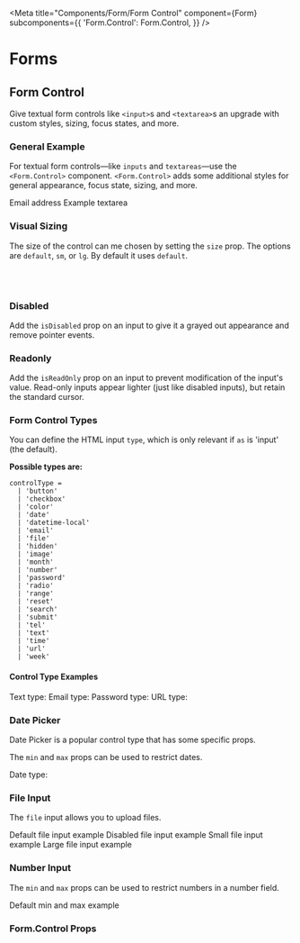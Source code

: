 

<Meta
  title="Components/Form/Form Control"
  component={Form}
  subcomponents={{
    'Form.Control': Form.Control,
  }}
/>

# Forms

## Form Control

Give textual form controls like `<input>`s and `<textarea>`s an upgrade with custom styles, sizing, focus states, and more.

### General Example

For textual form controls—like `inputs` and `textareas`—use the `<Form.Control>` component. `<Form.Control>` adds some additional styles for general appearance, focus state, sizing, and more.

<Canvas>
  <Story name="General Example">
    <Form>
      <Form.Group controlId="exampleForm.ControlInput1">
        <Form.Label>Email address</Form.Label>
        <Form.Control type="email" placeholder="name@example.com" />
      </Form.Group>
      <Form.Group controlId="exampleForm.ControlTextarea1">
        <Form.Label>Example textarea</Form.Label>
        <Form.Control as="textarea" rows={3} />
      </Form.Group>
    </Form>
  </Story>
</Canvas>

### Visual Sizing

The size of the control can me chosen by setting the `size` prop. The options are `default`, `sm`, or `lg`. By default it uses `default`.

<Canvas>
  <Story name="Visual Sizing">
    <Form>
      <Form.Control size="lg" type="text" placeholder="Large text" />
      <br />
      <Form.Control type="text" placeholder="Normal text" />
      <br />
      <Form.Control size="sm" type="text" placeholder="Small text" />
    </Form>
  </Story>
</Canvas>

### Disabled

Add the `isDisabled` prop on an input to give it a grayed out appearance and remove pointer events.

<Canvas>
  <Story name="Disabled">
    <Form>
      <Form.Control
        type="text"
        placeholder="Disabled input"
        aria-label="Disabled input example"
        isDisabled
      />
    </Form>
  </Story>
</Canvas>

### Readonly

Add the `isReadOnly` prop on an input to prevent modification of the input's value. Read-only inputs appear lighter (just like disabled inputs), but retain the standard cursor.

<Canvas>
  <Story name="Readonly">
    <Form>
      <Form.Control
        type="text"
        placeholder="Readonly input"
        aria-label="Readonly input example"
        isReadOnly
      />
    </Form>
  </Story>
</Canvas>

### Form Control Types

You can define the HTML input `type`, which is only relevant if `as` is 'input' (the default).

**Possible types are:**

```
controlType =
  | 'button'
  | 'checkbox'
  | 'color'
  | 'date'
  | 'datetime-local'
  | 'email'
  | 'file'
  | 'hidden'
  | 'image'
  | 'month'
  | 'number'
  | 'password'
  | 'radio'
  | 'range'
  | 'reset'
  | 'search'
  | 'submit'
  | 'tel'
  | 'text'
  | 'time'
  | 'url'
  | 'week'
```

#### Control Type Examples

<Canvas>
  <Story name="Control Type Examples">
    <Form>
      <Form.Group>
        <Form.Label>Text type:</Form.Label>
        <Form.Control type="text" placeholder="Text input" />
      </Form.Group>
      <Form.Group>
        <Form.Label>Email type:</Form.Label>
        <Form.Control type="email" placeholder="example@gmail.com" />
      </Form.Group>
      <Form.Group>
        <Form.Label>Password type:</Form.Label>
        <Form.Control type="password" placeholder="password" />
      </Form.Group>
      <Form.Group>
        <Form.Label>URL type:</Form.Label>
        <Form.Control type="url" placeholder="url input" />
      </Form.Group>
    </Form>
  </Story>
</Canvas>

### Date Picker

Date Picker is a popular control type that has some specific props.

The `min` and `max` props can be used to restrict dates.

<Canvas>
  <Story name="Date Picker">
    <Form>
      <Form.Group>
        <Form.Label>Date type:</Form.Label>
        <Form.Control
          type="Date"
          placeholder="Date input"
          min="2021-02-10"
          max="2021-02-20"
        />
      </Form.Group>
    </Form>
  </Story>
</Canvas>

### File Input

The `file` input allows you to upload files.

<Canvas>
  <Story name="File input">
    <Form>
      <Form.Group controlId="formFile" className="mb-3">
        <Form.Label>Default file input example</Form.Label>
        <Form.Control type="file" />
      </Form.Group>
      <Form.Group controlId="formFileDisabled" className="mb-3">
        <Form.Label>Disabled file input example</Form.Label>
        <Form.Control type="file" disabled />
      </Form.Group>
      <Form.Group controlId="formFileSm" className="mb-3">
        <Form.Label>Small file input example</Form.Label>
        <Form.Control type="file" size="sm" />
      </Form.Group>
      <Form.Group controlId="formFileLg" className="mb-3">
        <Form.Label>Large file input example</Form.Label>
        <Form.Control type="file" size="lg" />
      </Form.Group>
    </Form>
  </Story>
</Canvas>

### Number Input

The `min` and `max` props can be used to restrict numbers in a number field.

<Canvas>
  <Story name="Number input">
    <Form>
      <Form.Group controlId="formNumber" className="mb-3">
        <Form.Label>Default min and max example</Form.Label>
        <Form.Control type="number" min={2} max={5} />
      </Form.Group>
    </Form>
  </Story>
</Canvas>

### Form.Control Props

<ArgsTable of={Form.Control} />

